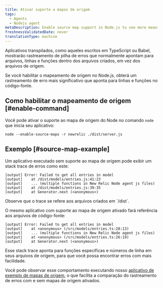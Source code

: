 ```yaml
---
title: Ativar suporte a mapas de origem
tags:
  - Agents
  - Nodejs agent
metaDescription: Enable source map support in Node.js to see more meaningful error traces.
freshnessValidatedDate: never
translationType: machine
---
```


Aplicativos transpilados, como aqueles escritos em TypeScript ou Babel, mostrarão rastreamento de pilha de erros que normalmente apontam para arquivos, linhas e funções dentro dos arquivos criados, em vez dos arquivos de origem.

Se você habilitar o mapeamento de origem no Node.js, obterá um rastreamento de erro mais significativo que aponta para linhas e funções no código-fonte.

## Como habilitar o mapeamento de origem [#enable-command]

Você pode ativar o suporte ao mapa de origem do Node no comando `node` que inicia seu aplicativo:

```shell
node --enable-source-maps -r newrelic ./dist/server.js
```

## Exemplo [#source-map-example]

Um aplicativo executado sem suporte ao mapa de origem pode exibir um stack trace de erros como este:

```shell
[output] Error: Failed to get all entries in model
[output]    at /dist/models/entries.js:41:23
[output]    ... (multiple functions in New Relic Node agent js files)
[output]    at /dist/models/entries.js:39:35
[output]    at Generator.next (<anonymous>)
```

<Callout variant="tip">
  Observe que o trace se refere aos arquivos criados em `/dist`.
</Callout>

O mesmo aplicativo com suporte ao mapa de origem ativado fará referência aos arquivos de código-fonte:

```shell
[output] Error: Failed to get all entries in model
[output]    at <anonymous> (/src/models/entries.ts:28:13)
[output]    ... (multiple functions in New Relic Node agent js files)
[output]    at <anonymous> (/src/models/entries.ts:26:19)
[output]    at Generator.next (<anonymous>)
```

Esse stack trace aponta para funções específicas e números de linha em seus arquivos de origem, para que você possa encontrar erros com mais facilidade.

Você pode observar esse comportamento executando nosso [aplicativo de exemplo de mapas de origem](https://github.com/newrelic/newrelic-node-examples/tree/main/source-maps), o que facilita a comparação do rastreamento de erros com e sem mapas de origem ativados.